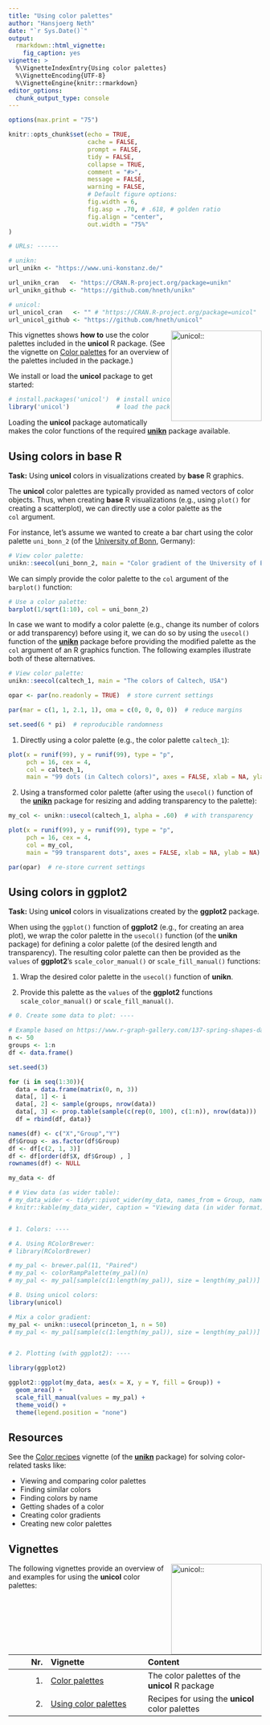 ```yaml
---
title: "Using color palettes"
author: "Hansjoerg Neth"
date: "`r Sys.Date()`"
output: 
  rmarkdown::html_vignette: 
    fig_caption: yes
vignette: > 
  %\VignetteIndexEntry{Using color palettes}
  %\VignetteEncoding{UTF-8}
  %\VignetteEngine{knitr::rmarkdown}
editor_options: 
  chunk_output_type: console
---
```


```r
options(max.print = "75")

knitr::opts_chunk$set(echo = TRUE,
                      cache = FALSE,
                      prompt = FALSE,
                      tidy = FALSE,
                      collapse = TRUE, 
                      comment = "#>",
                      message = FALSE,
                      warning = FALSE,
                      # Default figure options:
                      fig.width = 6, 
                      fig.asp = .70, # .618, # golden ratio
                      fig.align = "center",
                      out.width = "75%"
)

# URLs: ------ 

# unikn:
url_unikn <- "https://www.uni-konstanz.de/"

url_unikn_cran   <- "https://CRAN.R-project.org/package=unikn"
url_unikn_github <- "https://github.com/hneth/unikn"

# unicol: 
url_unicol_cran   <- "" # "https://CRAN.R-project.org/package=unicol"
url_unicol_github <- "https://github.com/hneth/unicol" 
```

<!-- unikn logo and link: -->
<!-- <a href = "`r url_unikn`"> -->
<!-- <img src = "../inst/pix/logo_unikn.png" alt = "unikn::" align = "right" width = "300px" style = "width: 300px; float: right; border:0;"/> -->
<!-- </a> -->

<!-- unikn pkg logo and link: -->
<!-- <a href = "`r url_unikn_cran`"> -->
<!-- <img src = "../inst/pix/pkg_unikn.png" alt = "unikn::" align = "right" width = "140px" style = "width: 140px; float: right; border:0;"/> -->
<!-- </a> -->

<!-- unicol pkg logo and link: -->
<a href = "`r url_unicol_github`">
<img src = "../inst/pix/pkg_unicol_s.png" alt = "unicol::" align = "right" width = "180px" style = "width: 180px; float: right; border:0;"/>
</a>


This vignettes shows **how to** use the color palettes included in the **unicol** R\ package. 
(See the vignette on [Color palettes](color_pals.html) for an overview of the palettes included in the package.) 

We install or load the **unicol** package to get started: 

```r
# install.packages('unicol')  # install unicol from CRAN client
library('unicol')             # load the package
```

Loading the **unicol** package automatically makes the color functions of the required **[unikn](`r url_unikn_cran`)** package available. 


## Using colors in **base** R 

**Task:** Using **unicol** colors in visualizations created by **base** R graphics. 

The **unicol** color palettes are typically provided as named vectors of color objects. 
Thus, when creating **base** R visualizations (e.g., using `plot()` for creating a scatterplot), we can directly use a color palette as the `col`\ argument. 

For instance, let's assume we wanted to create a bar chart using the color palette `uni_bonn_2` (of the [University of Bonn](https://www.uni-bonn.de), Germany): 

```r
# View color palette:
unikn::seecol(uni_bonn_2, main = "Color gradient of the University of Bonn, Germany")
```

We can simply provide the color palette to the `col` argument of the `barplot()` function:

```r
# Use a color palette:
barplot(1/sqrt(1:10), col = uni_bonn_2)
```


<!-- Example 2: Modify pal before using it in base R: -->

In case we want to modify a color palette (e.g., change its number of colors or add transparency) before using it, 
we can do so by using the `usecol()` function of the **[unikn](`r url_unikn_cran`)** package before providing the modified palette as the `col`\ argument of an R graphics function. 
The following examples illustrate both of these alternatives. 

```r
# View color palette:
unikn::seecol(caltech_1, main = "The colors of Caltech, USA")
```


```r
opar <- par(no.readonly = TRUE)  # store current settings

par(mar = c(1, 1, 2.1, 1), oma = c(0, 0, 0, 0))  # reduce margins

set.seed(6 * pi)  # reproducible randomness
```

1. Directly using a color palette (e.g., the color palette\ `caltech_1`): 

```r
plot(x = runif(99), y = runif(99), type = "p", 
     pch = 16, cex = 4,
     col = caltech_1,
     main = "99 dots (in Caltech colors)", axes = FALSE, xlab = NA, ylab = NA)
```

2. Using a transformed color palette (after using the `usecol()` function of the **[unikn](`r url_unikn_cran`)** package for resizing and adding transparency to the palette):

```r
my_col <- unikn::usecol(caltech_1, alpha = .60)  # with transparency

plot(x = runif(99), y = runif(99), type = "p", 
     pch = 16, cex = 4,
     col = my_col,
     main = "99 transparent dots", axes = FALSE, xlab = NA, ylab = NA)
```

```r
par(opar)  # re-store current settings
```




## Using colors in **ggplot2**

**Task:** Using **unicol** colors in visualizations created by the **ggplot2** package.

When using the `ggplot()` function of **ggplot2** (e.g., for creating an area plot), 
we wrap the color palette in the `usecol()` function (of the **unikn** package) for defining a color palette (of the desired length and transparency). 
The resulting color palette can then be provided as the `values` of **ggplot2**'s `scale_color_manual()` or `scale_fill_manual()` functions: 

1. Wrap the desired color palette in the `usecol()` function of **unikn**. 

2. Provide this palette as the `values` of the **ggplot2** functions `scale_color_manual()` or `scale_fill_manual()`. 

```r
# 0. Create some data to plot: ---- 

# Example based on https://www.r-graph-gallery.com/137-spring-shapes-data-art/
n <- 50
groups <- 1:n
df <- data.frame()

set.seed(3)

for (i in seq(1:30)){
  data = data.frame(matrix(0, n, 3))
  data[, 1] <- i
  data[, 2] <- sample(groups, nrow(data))
  data[, 3] <- prop.table(sample(c(rep(0, 100), c(1:n)), nrow(data)))
  df = rbind(df, data)}

names(df) <- c("X","Group","Y")
df$Group <- as.factor(df$Group)  
df <- df[c(2, 1, 3)]
df <- df[order(df$X, df$Group) , ]
rownames(df) <- NULL

my_data <- df

# # View data (as wider table):
# my_data_wider <- tidyr::pivot_wider(my_data, names_from = Group, names_prefix = "g_", values_from = Y)
# knitr::kable(my_data_wider, caption = "Viewing data (in wider format).")


# 1. Colors: ---- 

# A. Using RColorBrewer: 
# library(RColorBrewer)

# my_pal <- brewer.pal(11, "Paired")
# my_pal <- colorRampPalette(my_pal)(n)
# my_pal <- my_pal[sample(c(1:length(my_pal)), size = length(my_pal))]  # randomize

# B. Using unicol colors:
library(unicol)

# Mix a color gradient: 
my_pal <- unikn::usecol(princeton_1, n = 50)
# my_pal <- my_pal[sample(c(1:length(my_pal)), size = length(my_pal))]  # randomize


# 2. Plotting (with ggplot2): ---- 

library(ggplot2)

ggplot2::ggplot(my_data, aes(x = X, y = Y, fill = Group)) + 
  geom_area() +
  scale_fill_manual(values = my_pal) +
  theme_void() +
  theme(legend.position = "none")
```

<!-- Image from README (as HTML link): -->

<!-- <p style="text-align:center;"> -->
<!-- <img src = "./../inst/pix/README-usecol-ggplot2-1.png" alt = "pal_unikn" style = "width: 450px; border:10;"/> -->
<!-- </p> -->


## Resources

See the [Color recipes](https://hneth.github.io/unikn/articles/color_recipes.html) vignette 
(of the **[unikn](`r url_unikn_cran`)** package) for solving color-related tasks like:

- Viewing and comparing color palettes 
- Finding similar colors 
- Finding colors by name 
- Getting shades of a color
- Creating color gradients
- Creating new color palettes 


<!-- The following versions of **unikn** and corresponding resources are currently available:  -->

<!-- Type:                    | Version:           | URL:                           |          -->
<!-- :------------------------|:-------------------|:-------------------------------|  -->
<!-- A. **unikn** (R package): | [Release version](https://CRAN.R-project.org/package=unikn) | <https://CRAN.R-project.org/package=unikn> | -->
<!--     &nbsp;                | [Development version](https://github.com/hneth/unikn/)       | <https://github.com/hneth/unikn/> |  -->
<!-- B. Online documentation:  | [Release version](https://hneth.github.io/unikn/)            | <https://hneth.github.io/unikn/> |  -->
<!--     &nbsp;                | [Development version](https://hneth.github.io/unikn/dev/)    | <https://hneth.github.io/unikn/dev/> |  -->


## Vignettes

<!-- unicol pkg logo and link: -->
<a href = "`r url_unicol_github`">
<img src = "../inst/pix/pkg_unicol_s.png" alt = "unicol::" align = "right" width = "180px" style = "width: 180px; float: right; border:0;"/>
</a>

The following vignettes provide an overview of and examples for using the **unicol** color palettes: 

<!-- Table of vignettes: -->

| Nr.  | Vignette | Content    |        
| ---: |:---------|:-----------|
| 1. | [Color palettes](color_pals.html) | The color palettes of the **unicol** R package |
| 2. | [Using color palettes](using_pals.html) | Recipes for using the **unicol** color palettes |

<!-- eof. -->
